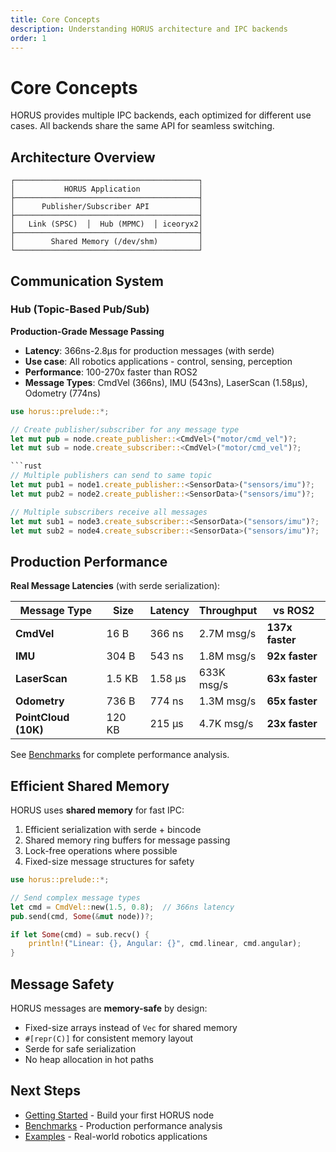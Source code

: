 ```yaml
---
title: Core Concepts
description: Understanding HORUS architecture and IPC backends
order: 1
---
```


# Core Concepts

HORUS provides multiple IPC backends, each optimized for different use cases. All backends share the same API for seamless switching.

## Architecture Overview

```
┌─────────────────────────────────────────┐
│           HORUS Application             │
├─────────────────────────────────────────┤
│      Publisher/Subscriber API           │
├─────────────────────────────────────────┤
│   Link (SPSC)  │  Hub (MPMC)  │ iceoryx2│
├─────────────────────────────────────────┤
│        Shared Memory (/dev/shm)         │
└─────────────────────────────────────────┘
```

## Communication System

### Hub (Topic-Based Pub/Sub)

**Production-Grade Message Passing**

- **Latency**: 366ns-2.8µs for production messages (with serde)
- **Use case**: All robotics applications - control, sensing, perception
- **Performance**: 100-270x faster than ROS2
- **Message Types**: CmdVel (366ns), IMU (543ns), LaserScan (1.58µs), Odometry (774ns)

```rust
use horus::prelude::*;

// Create publisher/subscriber for any message type
let mut pub = node.create_publisher::<CmdVel>("motor/cmd_vel")?;
let mut sub = node.create_subscriber::<CmdVel>("motor/cmd_vel")?;

```rust
// Multiple publishers can send to same topic
let mut pub1 = node1.create_publisher::<SensorData>("sensors/imu")?;
let mut pub2 = node2.create_publisher::<SensorData>("sensors/imu")?;

// Multiple subscribers receive all messages
let mut sub1 = node3.create_subscriber::<SensorData>("sensors/imu")?;
let mut sub2 = node4.create_subscriber::<SensorData>("sensors/imu")?;
```

## Production Performance

**Real Message Latencies** (with serde serialization):

| Message Type | Size | Latency | Throughput | vs ROS2 |
|--------------|------|---------|------------|---------|
| **CmdVel** | 16 B | 366 ns | 2.7M msg/s | **137x faster** |
| **IMU** | 304 B | 543 ns | 1.8M msg/s | **92x faster** |
| **LaserScan** | 1.5 KB | 1.58 µs | 633K msg/s | **63x faster** |
| **Odometry** | 736 B | 774 ns | 1.3M msg/s | **65x faster** |
| **PointCloud (10K)** | 120 KB | 215 µs | 4.7K msg/s | **23x faster** |

See [Benchmarks](/docs/benchmarks) for complete performance analysis.

## Efficient Shared Memory

HORUS uses **shared memory** for fast IPC:

1. Efficient serialization with serde + bincode
2. Shared memory ring buffers for message passing
3. Lock-free operations where possible
4. Fixed-size message structures for safety

```rust
use horus::prelude::*;

// Send complex message types
let cmd = CmdVel::new(1.5, 0.8);  // 366ns latency
pub.send(cmd, Some(&mut node))?;

if let Some(cmd) = sub.recv() {
    println!("Linear: {}, Angular: {}", cmd.linear, cmd.angular);
}
```

## Message Safety

HORUS messages are **memory-safe** by design:

- Fixed-size arrays instead of `Vec` for shared memory
- `#[repr(C)]` for consistent memory layout
- Serde for safe serialization
- No heap allocation in hot paths

## Next Steps

- [Getting Started](/getting-started) - Build your first HORUS node
- [Benchmarks](/docs/benchmarks) - Production performance analysis
- [Examples](/docs/examples) - Real-world robotics applications
